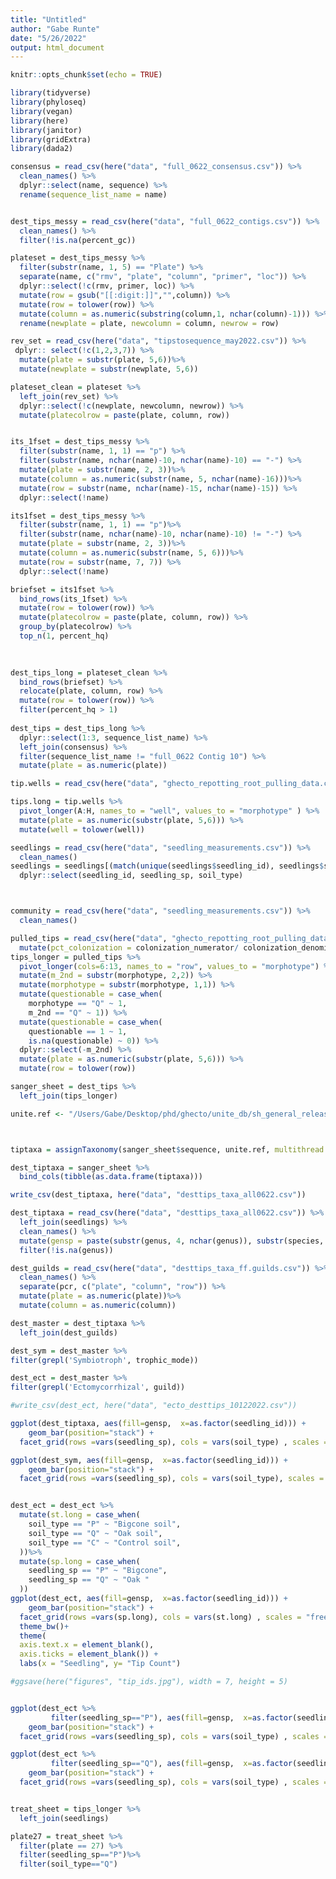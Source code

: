 ```yaml
---
title: "Untitled"
author: "Gabe Runte"
date: "5/26/2022"
output: html_document
---
```


```r
knitr::opts_chunk$set(echo = TRUE)

library(tidyverse)
library(phyloseq)
library(vegan)
library(here)
library(janitor)
library(gridExtra)
library(dada2)
```


```r
consensus = read_csv(here("data", "full_0622_consensus.csv")) %>% 
  clean_names() %>% 
  dplyr::select(name, sequence) %>% 
  rename(sequence_list_name = name)


dest_tips_messy = read_csv(here("data", "full_0622_contigs.csv")) %>% 
  clean_names() %>% 
  filter(!is.na(percent_gc)) 

plateset = dest_tips_messy %>% 
  filter(substr(name, 1, 5) == "Plate") %>% 
  separate(name, c("rmv", "plate", "column", "primer", "loc")) %>% 
  dplyr::select(!c(rmv, primer, loc)) %>% 
  mutate(row = gsub("[[:digit:]]","",column)) %>% 
  mutate(row = tolower(row)) %>% 
  mutate(column = as.numeric(substring(column,1, nchar(column)-1))) %>% 
  rename(newplate = plate, newcolumn = column, newrow = row)

rev_set = read_csv(here("data", "tipstosequence_may2022.csv")) %>% 
 dplyr:: select(!c(1,2,3,7)) %>% 
  mutate(plate = substr(plate, 5,6))%>% 
  mutate(newplate = substr(newplate, 5,6))

plateset_clean = plateset %>% 
  left_join(rev_set) %>% 
  dplyr::select(!c(newplate, newcolumn, newrow)) %>% 
  mutate(platecolrow = paste(plate, column, row))


its_1fset = dest_tips_messy %>% 
  filter(substr(name, 1, 1) == "p") %>% 
  filter(substr(name, nchar(name)-10, nchar(name)-10) == "-") %>% 
  mutate(plate = substr(name, 2, 3))%>% 
  mutate(column = as.numeric(substr(name, 5, nchar(name)-16)))%>% 
  mutate(row = substr(name, nchar(name)-15, nchar(name)-15)) %>% 
  dplyr::select(!name)

its1fset = dest_tips_messy %>% 
  filter(substr(name, 1, 1) == "p")%>% 
  filter(substr(name, nchar(name)-10, nchar(name)-10) != "-") %>% 
  mutate(plate = substr(name, 2, 3))%>% 
  mutate(column = as.numeric(substr(name, 5, 6)))%>% 
  mutate(row = substr(name, 7, 7)) %>% 
  dplyr::select(!name)

briefset = its1fset %>% 
  bind_rows(its_1fset) %>%  
  mutate(row = tolower(row)) %>% 
  mutate(platecolrow = paste(plate, column, row)) %>% 
  group_by(platecolrow) %>% 
  top_n(1, percent_hq)

  
   
dest_tips_long = plateset_clean %>% 
  bind_rows(briefset) %>% 
  relocate(plate, column, row) %>% 
  mutate(row = tolower(row)) %>% 
  filter(percent_hq > 1)
  
dest_tips = dest_tips_long %>% 
  dplyr::select(1:3, sequence_list_name) %>% 
  left_join(consensus) %>% 
  filter(sequence_list_name != "full_0622 Contig 10") %>% 
  mutate(plate = as.numeric(plate))
```


```r
tip.wells = read_csv(here("data", "ghecto_repotting_root_pulling_data.csv"))

tips.long = tip.wells %>% 
  pivot_longer(A:H, names_to = "well", values_to = "morphotype" ) %>% 
  mutate(plate = as.numeric(substr(plate, 5,6))) %>% 
  mutate(well = tolower(well))

seedlings = read_csv(here("data", "seedling_measurements.csv")) %>% 
  clean_names()
seedlings = seedlings[(match(unique(seedlings$seedling_id), seedlings$seedling_id)),] %>% 
  dplyr::select(seedling_id, seedling_sp, soil_type)



community = read_csv(here("data", "seedling_measurements.csv")) %>% 
  clean_names()

pulled_tips = read_csv(here("data", "ghecto_repotting_root_pulling_data.csv")) %>% 
  mutate(pct_colonization = colonization_numerator/ colonization_denominator)
tips_longer = pulled_tips %>% 
  pivot_longer(cols=6:13, names_to = "row", values_to = "morphotype") %>% 
  mutate(m_2nd = substr(morphotype, 2,2)) %>% 
  mutate(morphotype = substr(morphotype, 1,1)) %>%
  mutate(questionable = case_when(
    morphotype == "Q" ~ 1,
    m_2nd == "Q" ~ 1)) %>% 
  mutate(questionable = case_when(
    questionable == 1 ~ 1,
    is.na(questionable) ~ 0)) %>% 
  dplyr::select(-m_2nd) %>% 
  mutate(plate = as.numeric(substr(plate, 5,6))) %>%
  mutate(row = tolower(row))

sanger_sheet = dest_tips %>% 
  left_join(tips_longer)
```


```r
unite.ref <- "/Users/Gabe/Desktop/phd/ghecto/unite_db/sh_general_release_s_10.05.2021/sh_general_release_dynamic_s_10.05.2021.fasta"



tiptaxa = assignTaxonomy(sanger_sheet$sequence, unite.ref, multithread = TRUE, tryRC = TRUE)

dest_tiptaxa = sanger_sheet %>% 
  bind_cols(tibble(as.data.frame(tiptaxa)))

write_csv(dest_tiptaxa, here("data", "desttips_taxa_all0622.csv"))
```


```r
dest_tiptaxa = read_csv(here("data", "desttips_taxa_all0622.csv")) %>% 
  left_join(seedlings) %>% 
  clean_names() %>% 
  mutate(gensp = paste(substr(genus, 4, nchar(genus)), substr(species, 4, nchar(species)))) %>% 
  filter(!is.na(genus))

dest_guilds = read_csv(here("data", "desttips_taxa_ff.guilds.csv")) %>% 
  clean_names() %>% 
  separate(pcr, c("plate", "column", "row")) %>% 
  mutate(plate = as.numeric(plate))%>% 
  mutate(column = as.numeric(column))

dest_master = dest_tiptaxa %>% 
  left_join(dest_guilds)

dest_sym = dest_master %>% 
filter(grepl('Symbiotroph', trophic_mode))

dest_ect = dest_master %>% 
filter(grepl('Ectomycorrhizal', guild))

#write_csv(dest_ect, here("data", "ecto_desttips_10122022.csv"))
```


```r

ggplot(dest_tiptaxa, aes(fill=gensp,  x=as.factor(seedling_id))) + 
    geom_bar(position="stack") +
  facet_grid(rows =vars(seedling_sp), cols = vars(soil_type) , scales = "free_x" )

ggplot(dest_sym, aes(fill=gensp,  x=as.factor(seedling_id))) + 
    geom_bar(position="stack") +
  facet_grid(rows =vars(seedling_sp), cols = vars(soil_type), scales = "free_x" )


dest_ect = dest_ect %>% 
  mutate(st.long = case_when(
    soil_type == "P" ~ "Bigcone soil",
    soil_type == "Q" ~ "Oak soil",
    soil_type == "C" ~ "Control soil",
  ))%>% 
  mutate(sp.long = case_when(
    seedling_sp == "P" ~ "Bigcone",
    seedling_sp == "Q" ~ "Oak "
  ))
ggplot(dest_ect, aes(fill=gensp,  x=as.factor(seedling_id))) + 
    geom_bar(position="stack") +
  facet_grid(rows =vars(sp.long), cols = vars(st.long) , scales = "free_x" ) +
  theme_bw()+ 
  theme(
  axis.text.x = element_blank(),
  axis.ticks = element_blank()) +
  labs(x = "Seedling", y= "Tip Count")

#ggsave(here("figures", "tip_ids.jpg"), width = 7, height = 5)


ggplot(dest_ect %>% 
         filter(seedling_sp=="P"), aes(fill=gensp,  x=as.factor(seedling_id))) + 
    geom_bar(position="stack") +
  facet_grid(rows =vars(seedling_sp), cols = vars(soil_type) , scales = "free_x" )

ggplot(dest_ect %>% 
         filter(seedling_sp=="Q"), aes(fill=gensp,  x=as.factor(seedling_id))) + 
    geom_bar(position="stack") +
  facet_grid(rows =vars(seedling_sp), cols = vars(soil_type) , scales = "free_x" )



```

```r
treat_sheet = tips_longer %>% 
  left_join(seedlings)

plate27 = treat_sheet %>% 
  filter(plate == 27) %>% 
  filter(seedling_sp=="P")%>% 
  filter(soil_type=="Q")
```


